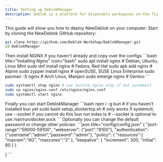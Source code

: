 ```yaml
---
title: Setting up DeblokManager
description: Deblok is a platform for disposable workspaces on-the-fly.
---
```


This guide will show you how to deploy NewDeblok on your computer:
<Steps>
  <Step>
    Start by cloning the NewDeblok GitHub repository:
```bash
git clone https://github.com/Deblok-Workshop/DeblokManager.git
cd DeblokManager
```
  </Step>
  <Step>
    Then install NGINX if you haven't already and copy over the configs
```bash title="Installing Nginx" icon="bash"
sudo apt install nginx # Debian, Ubuntu, Linux Mint
sudo dnf install nginx # Fedora, Red Hat
sudo apk add nginx # Alpine
sudo zypper install nginx # openSUSE, SUSE Linux Enterprise
sudo pacman -S nginx # Arch Linux, Manjaro
sudo emerge nginx # Gentoo
```

```bash title="Using DeblokManager's configs" icon="bash"
sudo systemctl stop nginx # use service nginx stop if not systemctl
sudo cp nginx/nginx.conf /etc/nginx/nginx.conf
sudo systemctl start nginx
```
  </Step>
  <Step>
    Finally you can start DeblokManager
```bash
npm i -g bun # if you haven't installed bun yet
sudo bash setup_dockertcp.sh # only works if systemctl, use --socket if you cannot do this
bun run index.ts # --socket is optional to use /var/run/docker.sock
```
  </Step>
  <Step>
    Optionally you can change the default password or change other policies:
    ```json title="config/config.json"
{
    "port-range":"59000-59100",
    "webserver": {"port":"8100"},
    "authentication": {"username":"admin","password":"admin"},
    "policy": {
        "resources":{
           "maxram":"4G",
           "maxcores":"2"
        },
        "keepalive": {
          "increment": 300,
            "initial": 60
        }
    }
    
}
    ```
  </Step>
</Steps>
